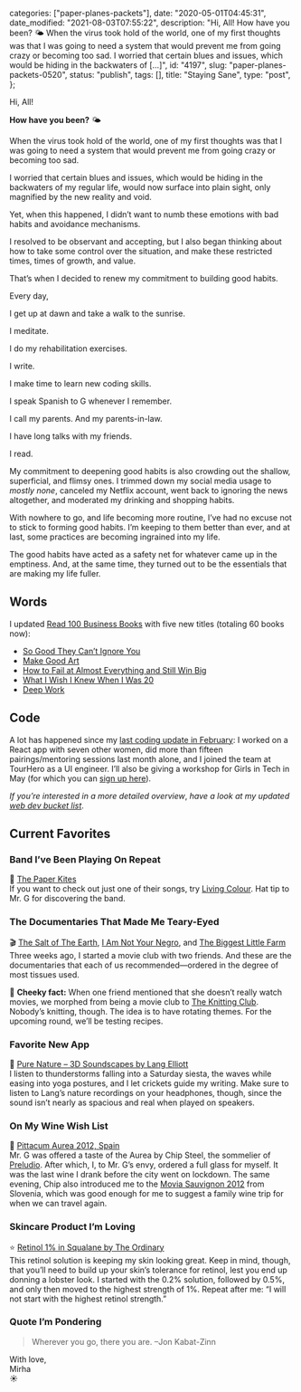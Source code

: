
  categories: ["paper-planes-packets"],
  date: "2020-05-01T04:45:31",
  date_modified: "2021-08-03T07:55:22",
  description:
    "Hi, All! How have you been? 🌤 When the virus took hold of the world, one of my first thoughts was that I was going to need a system that would prevent me from going crazy or becoming too sad. I worried that certain blues and issues, which would be hiding in the backwaters of […]",
  id: "4197",
  slug: "paper-planes-packets-0520",
  status: "publish",
  tags: [],
  title: "Staying Sane",
  type: "post",
};


Hi, All!

**How have you been?** 🌤

When the virus took hold of the world, one of my first thoughts was that I was going to need a system that would prevent me from going crazy or becoming too sad.

I worried that certain blues and issues, which would be hiding in the backwaters of my regular life, would now surface into plain sight, only magnified by the new reality and void.

Yet, when this happened, I didn’t want to numb these emotions with bad habits and avoidance mechanisms.

I resolved to be observant and accepting, but I also began thinking about how to take some control over the situation, and make these restricted times, times of growth, and value.

That’s when I decided to renew my commitment to building good habits.

Every day,

I get up at dawn and take a walk to the sunrise.

I meditate.

I do my rehabilitation exercises.

I write.

I make time to learn new coding skills.

I speak Spanish to G whenever I remember.

I call my parents. And my parents-in-law.

I have long talks with my friends.

I read.

My commitment to deepening good habits is also crowding out the shallow, superficial, and flimsy ones. I trimmed down my social media usage to _mostly none_, canceled my Netflix account, went back to ignoring the news altogether, and moderated my drinking and shopping habits.

With nowhere to go, and life becoming more routine, I’ve had no excuse not to stick to forming good habits. I’m keeping to them better than ever, and at last, some practices are becoming ingrained into my life.

The good habits have acted as a safety net for whatever came up in the emptiness. And, at the same time, they turned out to be the essentials that are making my life fuller.

## Words

I updated [Read 100 Business Books](/read-100-books#finished-reads) with five new titles (totaling 60 books now):

- [So Good They Can’t Ignore You](/read-100-books#56-so-good-they-cant-ignore-you)
- [Make Good Art](/read-100-books#57-make-good-art)
- [How to Fail at Almost Everything and Still Win Big](/read-100-books#58-how-to-fail-at-almost-everything-and-still-win-big)
- [What I Wish I Knew When I Was 20](/read-100-books#59-what-i-wish-i-knew-when-i-was-20)
- [Deep Work](/read-100-books#60-deep-work)

## Code

A lot has happened since my [last coding update in February](/letters/paper-planes-packets-0220#code): I worked on a React app with seven other women, did more than fifteen pairings/mentoring sessions last month alone, and I joined the team at TourHero as a UI engineer. I’ll also be giving a workshop for Girls in Tech in May (for which you can [sign up here](https://www.eventbrite.com/e/code-your-landing-page-with-techtalk-girls-in-tech-and-le-wagon-singapore-tickets-103657592650)).

_If you’re interested in a more detailed overview_, _have a look at my updated [web dev bucket list](/posts/leap-of-code#the-curriculum)_.

## Current Favorites

### Band I’ve Been Playing On Repeat

🎸 [The Paper Kites](http://thepaperkites.com.au)\
If you want to check out just one of their songs, try [Living Colour](https://open.spotify.com/track/3pFSEgLmKkETBWGj9NspK3?si=5ZPZWpMETqmIeoa9OxbvWw). Hat tip to Mr. G for discovering the band.

### The Documentaries That Made Me Teary-Eyed

🎬 [The Salt of The Earth](<https://en.wikipedia.org/wiki/The_Salt_of_the_Earth_(2014_film)>), [I Am Not Your Negro](https://en.wikipedia.org/wiki/I_Am_Not_Your_Negro), and [The Biggest Little Farm](https://en.wikipedia.org/wiki/The_Biggest_Little_Farm)\
Three weeks ago, I started a movie club with two friends. And these are the documentaries that each of us recommended—ordered in the degree of most tissues used.

🧶 **Cheeky fact:** When one friend mentioned that she doesn’t really watch movies, we morphed from being a movie club to [The Knitting Club](/posts/the-knitting-club/). Nobody’s knitting, though. The idea is to have rotating themes. For the upcoming round, we’ll be testing recipes.

### Favorite New App

🐝 [Pure Nature – 3D Soundscapes by Lang Elliott](https://apps.apple.com/ca/app/pure-nature-3d-soundscapes/id1357380255)\
I listen to thunderstorms falling into a Saturday siesta, the waves while easing into yoga postures, and I let crickets guide my writing. Make sure to listen to Lang’s nature recordings on your headphones, though, since the sound isn’t nearly as spacious and real when played on speakers.

### On My Wine Wish List

🍷 [Pittacum Aurea 2012, Spain](https://www.vivino.com/pittacum-aurea/w/1425807?year=2012)\
Mr. G was offered a taste of the Aurea by Chip Steel, the sommelier of [Preludio](https://preludio.sg). After which, I, to Mr. G’s envy, ordered a full glass for myself. It was the last wine I drank before the city went on lockdown. The same evening, Chip also introduced me to the [Movia Sauvignon 2012](https://www.vivino.com/movia-sauvignon/w/1496114?year=2012) from Slovenia, which was good enough for me to suggest a family wine trip for when we can travel again.

### Skincare Product I’m Loving

⭐️ [Retinol 1% in Squalane by The Ordinary](https://theordinary.deciem.com/product/rdn-retinol-1pct-in-squalane-30ml)\
This retinol solution is keeping my skin looking great. Keep in mind, though, that you’ll need to build up your skin’s tolerance for retinol, lest you end up donning a lobster look. I started with the 0.2% solution, followed by 0.5%, and only then moved to the highest strength of 1%. Repeat after me: “I will not start with the highest retinol strength.”

### Quote I’m Pondering

> Wherever you go, there you are. –Jon Kabat-Zinn

With love,\
Mirha\
☀️
